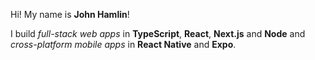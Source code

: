 Hi! My name is **John Hamlin**!

I build _full-stack web apps_ in **TypeScript**, **React**, **Next.js** and **Node** and _cross-platform mobile apps_ in **React Native** and **Expo**.
